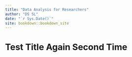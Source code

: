 ```yaml
--- 
title: "Data Analysis for Researchers"
author: "DS SL"
date: "`r Sys.Date()`"
site: bookdown::bookdown_site
---
```


# Test Title Again Second Time

